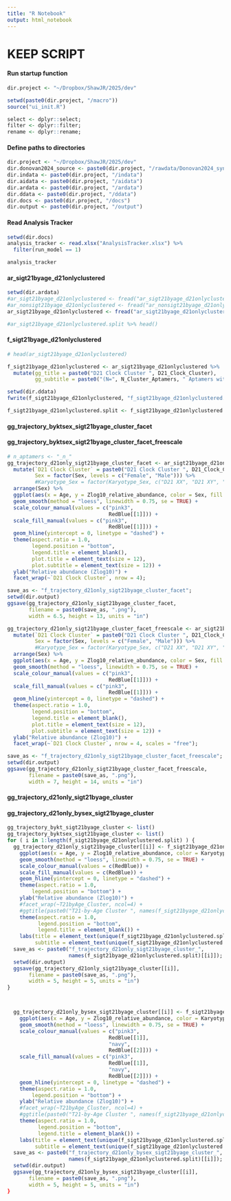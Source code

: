 ```yaml
---
title: "R Notebook"
output: html_notebook
---
```


# KEEP SCRIPT

#### Run startup function
```r
dir.project <- "~/Dropbox/ShawJR/2025/dev"

setwd(paste0(dir.project, "/macro"))
source("ui_init.R")

select <- dplyr::select;
filter <- dplyr::filter;
rename <- dplyr::rename;
```

#### Define paths to directories
```r
dir.project <- "~/Dropbox/ShawJR/2025/dev"
dir.donovan2024_source <- paste0(dir.project, "/rawdata/Donovan2024_syn31481952.5")
dir.indata <- paste0(dir.project, "/indata")
dir.aidata <- paste0(dir.project, "/aidata")
dir.ardata <- paste0(dir.project, "/ardata")
dir.ddata <- paste0(dir.project, "/ddata")
dir.docs <- paste0(dir.project, "/docs")
dir.output <- paste0(dir.project, "/output")
```

#### Read Analysis Tracker
```r
setwd(dir.docs)
analysis_tracker <- read.xlsx("AnalysisTracker.xlsx") %>%
  filter(run_model == 1)

analysis_tracker
```

#### ar_sigt21byage_d21onlyclustered
```r
setwd(dir.ardata)
#ar_sigt21byage_d21onlyclustered <- fread("ar_sigt21byage_d21onlyclustered.csv.gz")
#ar_nonsigt21byage_d21onlyclustered <- fread("ar_nonsigt21byage_d21onlyclustered.csv.gz")
ar_sigt21byage_d21onlyclustered <- fread("ar_sigt21byage_d21onlyclustered.csv.gz")

#ar_sigt21byage_d21onlyclustered.split %>% head()
```

#### f_sigt21byage_d21onlyclustered
```r
# head(ar_sigt21byage_d21onlyclustered)

f_sigt21byage_d21onlyclustered <- ar_sigt21byage_d21onlyclustered %>%
  mutate(gg_title = paste0("D21 Clock Cluster ", D21_Clock_Cluster),
         gg_subtitle = paste0("(N=", N_Cluster_Aptamers, " Aptamers with FDR<0.05)"))

setwd(dir.ddata)
fwrite(f_sigt21byage_d21onlyclustered, "f_sigt21byage_d21onlyclustered.csv.gz")

f_sigt21byage_d21onlyclustered.split <- f_sigt21byage_d21onlyclustered %>% split(., .$D21_Clock_Cluster)
```

#### gg_trajectory_byktsex_sigt21byage_cluster_facet
#### gg_trajectory_byktsex_sigt21byage_cluster_facet_freescale
```r
# n_aptamers <- "_n_"
gg_trajectory_d21only_sigt21byage_cluster_facet <- ar_sigt21byage_d21onlyclustered %>%
  mutate(`D21 Clock Cluster` = paste0("D21 Clock Cluster ", D21_Clock_Cluster, "\n(N=", N_Cluster_Aptamers, " Aptamers with FDR<0.05)"),
         Sex = factor(Sex, levels = c("Female", "Male"))) %>%
         #Karyotype_Sex = factor(Karyotype_Sex, c("D21 XX", "D21 XY", "T21 XX", "T21 XY"))) %>%
  arrange(Sex) %>%
  ggplot(aes(x = Age, y = Zlog10_relative_abundance, color = Sex, fill = Sex)) +
  geom_smooth(method = "loess", linewidth = 0.75, se = TRUE) +
  scale_colour_manual(values = c("pink3",
                                 RedBlue[[1]])) +
  scale_fill_manual(values = c("pink3",
                                 RedBlue[[1]])) +
  geom_hline(yintercept = 0, linetype = "dashed") +
  theme(aspect.ratio = 1.0,
        legend.position = "bottom",
        legend.title = element_blank(),
        plot.title = element_text(size = 12),
        plot.subtitle = element_text(size = 12)) +
  ylab("Relative abundance (Zlog10)") +
  facet_wrap(~`D21 Clock Cluster`, nrow = 4);

save_as <- "f_trajectory_d21only_sigt21byage_cluster_facet";
setwd(dir.output)
ggsave(gg_trajectory_d21only_sigt21byage_cluster_facet,
       filename = paste0(save_as, ".png"),
       width = 6.5, height = 13, units = "in")
```

```r
gg_trajectory_d21only_sigt21byage_cluster_facet_freescale <- ar_sigt21byage_d21onlyclustered %>%
  mutate(`D21 Clock Cluster` = paste0("D21 Clock Cluster ", D21_Clock_Cluster, "\n(N=", N_Cluster_Aptamers, " Aptamers with FDR<0.05)"),
         Sex = factor(Sex, levels = c("Female", "Male"))) %>%
         #Karyotype_Sex = factor(Karyotype_Sex, c("D21 XX", "D21 XY", "T21 XX", "T21 XY"))) %>%
  arrange(Sex) %>%
  ggplot(aes(x = Age, y = Zlog10_relative_abundance, color = Sex, fill = Sex)) +
  geom_smooth(method = "loess", linewidth = 0.75, se = TRUE) +
  scale_colour_manual(values = c("pink3",
                                 RedBlue[[1]])) +
  scale_fill_manual(values = c("pink3",
                                 RedBlue[[1]])) +
  geom_hline(yintercept = 0, linetype = "dashed") +
  theme(aspect.ratio = 1.0,
        legend.position = "bottom",
        legend.title = element_blank(),
        plot.title = element_text(size = 12),
        plot.subtitle = element_text(size = 12)) +
  ylab("Relative abundance (Zlog10)") +
  facet_wrap(~`D21 Clock Cluster`, nrow = 4, scales = "free");

save_as <- "f_trajectory_d21only_sigt21byage_cluster_facet_freescale";
setwd(dir.output)
ggsave(gg_trajectory_d21only_sigt21byage_cluster_facet_freescale,
       filename = paste0(save_as, ".png"),
       width = 7, height = 14, units = "in")
```


#### gg_trajectory_d21only_sigt21byage_cluster
#### gg_trajectory_d21only_bysex_sigt21byage_cluster
```r
gg_trajectory_bykt_sigt21byage_cluster <- list()
gg_trajectory_byktsex_sigt21byage_cluster <- list()
for ( i in 1:length(f_sigt21byage_d21onlyclustered.split) ) {
  gg_trajectory_d21only_sigt21byage_cluster[[i]] <- f_sigt21byage_d21onlyclustered.split[[i]] %>%
    ggplot(aes(x = Age, y = Zlog10_relative_abundance, color = Karyotype, fill = Karyotype)) +
    geom_smooth(method = "loess", linewidth = 0.75, se = TRUE) +
    scale_colour_manual(values = c(RedBlue)) +
    scale_fill_manual(values = c(RedBlue)) +
    geom_hline(yintercept = 0, linetype = "dashed") +
    theme(aspect.ratio = 1.0,
        legend.position = "bottom") +
    ylab("Relative abundance (Zlog10)") +
    #facet_wrap(~T21byAge_Cluster, ncol=4) +
    #ggtitle(paste0("T21-by-Age Cluster ", names(f_sigt21byage_d21onlyclustered.split)[[i]])) +
    theme(aspect.ratio = 1.0,
          legend.position = "bottom",
          legend.title = element_blank()) +
    labs(title = element_text(unique(f_sigt21byage_d21onlyclustered.split[[i]]$gg_title)),
         subtitle = element_text(unique(f_sigt21byage_d21onlyclustered.split[[i]]$gg_subtitle)));
  save_as <- paste0("f_trajectory_d21only_sigt21byage_cluster_",
                    names(f_sigt21byage_d21onlyclustered.split)[[i]]);
  setwd(dir.output)
  ggsave(gg_trajectory_d21only_sigt21byage_cluster[[i]],
       filename = paste0(save_as, ".png"),
       width = 5, height = 5, units = "in")
}



  gg_trajectory_d21only_bysex_sigt21byage_cluster[[i]] <- f_sigt21byage_d21onlyclustered.split[[i]] %>%
    ggplot(aes(x = Age, y = Zlog10_relative_abundance, color = Karyotype_Sex, fill = Karyotype_Sex)) +
    geom_smooth(method = "loess", linewidth = 0.75, se = TRUE) +
    scale_colour_manual(values = c("pink3",
                                 RedBlue[[1]],
                                 "navy",
                                 RedBlue[[2]])) +
    scale_fill_manual(values = c("pink3",
                                 RedBlue[[1]],
                                 "navy",
                                 RedBlue[[2]])) +
    geom_hline(yintercept = 0, linetype = "dashed") +
    theme(aspect.ratio = 1.0,
        legend.position = "bottom") +
    ylab("Relative abundance (Zlog10)") +
    #facet_wrap(~T21byAge_Cluster, ncol=4) +
    #ggtitle(paste0("T21-by-Age Cluster ", names(f_sigt21byage_d21onlyclustered.split)[[i]])) +
    theme(aspect.ratio = 1.0,
          legend.position = "bottom",
          legend.title = element_blank()) +
    labs(title = element_text(unique(f_sigt21byage_d21onlyclustered.split[[i]]$gg_title)),
         subtitle = element_text(unique(f_sigt21byage_d21onlyclustered.split[[i]]$gg_subtitle)));
  save_as <- paste0("f_trajectory_d21only_bysex_sigt21byage_cluster_",
                    names(f_sigt21byage_d21onlyclustered.split)[[i]]);
  setwd(dir.output)
  ggsave(gg_trajectory_d21only_bysex_sigt21byage_cluster[[i]],
       filename = paste0(save_as, ".png"),
       width = 5, height = 5, units = "in")
}
```


